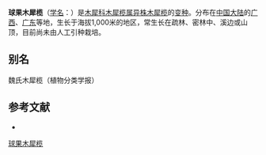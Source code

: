 {{Infraspeciesbox
| name = 球果木犀榄
| status = 
| status_system = 
| image =
| genus = Olea
| species link = 异株木犀榄
| species = dioica
| varietas = wightiana
| authority = (Wall. ex G. Don) DC. Prodr.
}}

'''球果木犀榄'''（[[学名|学名]]：{{lang|la|''Olea dioica'' var. ''wightiana''}}）是[[木犀科|木犀科]][[木犀榄属|木犀榄属]][[异株木犀榄|异株木犀榄]]的[[变种|变种]]。分布在[[中国大陆|中国大陆]]的[[广西|广西]]、[[广东|广东]]等地，生长于海拔1,000米的地区，常生长在疏林、密林中、溪边或山顶，目前尚未由人工引种栽培。

== 别名 ==
魏氏木犀榄（植物分类学报）

== 参考文献 ==
<div class="references-small">
* {{cite web| url =http://www.bioinfo.cn/db05/KmzwSpecies.php?action=view&id=30410| title =球果木犀榄（变种）| work =《中国高等植物数据库全库》| publisher =中国科学院微生物研究所| author =昆明植物研究所| accessdate =2009-02-26| deadurl =yes| archiveurl =https://web.archive.org/web/20160305102849/http://www.bioinfo.cn/db05/KmzwSpecies.php?action=view&id=30410| archivedate =2016-03-05}}
</div>
{{Taxonbar|from=Q18381734}}

[[Category:木犀榄属|球果木犀榄]]


{{植物小作品}}